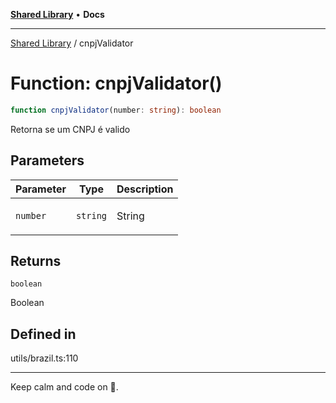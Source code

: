 
<Meta title="Libs/Shared/functions/cnpjValidator" />



[**Shared Library**](/?path=/docs/libs-shared-overview--page) • **Docs**

***

[Shared Library](/?path=/docs/libs-shared-overview--page) / cnpjValidator

# Function: cnpjValidator()

```ts
function cnpjValidator(number: string): boolean
```

Retorna se um CNPJ é valido

## Parameters

<table>
<thead>
<tr>
<th>Parameter</th>
<th>Type</th>
<th>Description</th>
</tr>
</thead>
<tbody>
<tr>
<td>

`number`

</td>
<td>

`string`

</td>
<td>

String

</td>
</tr>
</tbody>
</table>

## Returns

`boolean`

Boolean

## Defined in

utils/brazil.ts:110


***

Keep calm and code on 🤘.